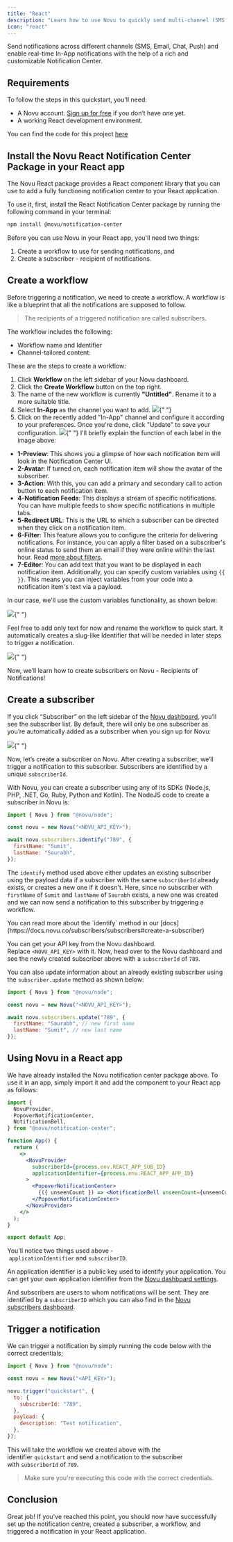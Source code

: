 ```yaml
---
title: "React"
description: "Learn how to use Novu to quickly send multi-channel (SMS, Email, Chat, Push) notifications with React."
icon: "react"
---
```


Send notifications across different channels (SMS, Email, Chat, Push) and enable real-time In-App notifications with the help of a rich and customizable Notification Center.

## Requirements

To follow the steps in this quickstart, you'll need:

- A Novu account. [Sign up for free](http://web.novu.co/?utm_campaign=docs-gs-quick-react) if you don’t have one yet.
- A working React development environment.

You can find the code for this project [here](https://github.com/novuhq/react-quickstart)

## Install the Novu React Notification Center Package in your React app

The Novu React package provides a React component library that you can use to add a fully functioning notification center to your React application.

To use it, first, install the React Notification Center package by running the following command in your terminal:

```bash
npm install @novu/notification-center

```

Before you can use Novu in your React app, you'll need two things:

1. Create a workflow to use for sending notifications, and
2. Create a subscriber - recipient of notifications.

## Create a workflow

Before triggering a notification, we need to create a workflow. A workflow is like a blueprint that all the notifications are supposed to follow.

> The recipients of a triggered notification are called subscribers.

The workflow includes the following:

- Workflow name and Identifier
- Channel-tailored content:

<Snippet file="supported-channels.mdx" />

These are the steps to create a workflow:

1. Click **Workflow** on the left sidebar of your Novu dashboard.
2. Click the **Create Workflow** button on the top right.
3. The name of the new workflow is currently **"Untitled"**. Rename it to a more suitable title.
4. Select **In-App** as the channel you want to add.
   <Frame caption="Select the in-app channel">
     <img src="/images/in-app-react.png" />{" "}
   </Frame>
5. Click on the recently added "In-App" channel and configure it according to your preferences. Once you're done, click "Update" to save your configuration.
   <Frame caption="Configure the in-app node as per your need">
     <img src="/images/configure-in-app-react.png" />{" "}
   </Frame>
   I'll briefly explain the function of each label in the image above:

- **1-Preview**: This shows you a glimpse of how each notification item will look in the Notification Center UI.
- **2-Avatar**: If turned on, each notification item will show the avatar of the subscriber.
- **3-Action**: With this, you can add a primary and secondary call to action button to each notification item.
- **4-Notification Feeds**: This displays a stream of specific notifications. You can have multiple feeds to show specific notifications in multiple tabs.
- **5-Redirect URL**: This is the URL to which a subscriber can be directed when they click on a notification item.
- **6-Filter**: This feature allows you to configure the criteria for delivering notifications. For instance, you can apply a filter based on a subscriber's online status to send them an email if they were online within the last hour. Read [more about filters](https://docs.novu.co/platform/step-filter/#subscriber-seen--read-filters).
- **7-Editor**: You can add text that you want to be displayed in each notification item. Additionally, you can specify custom variables using `{{ }}`. This means you can inject variables from your code into a notification item's text via a payload.

In our case, we'll use the custom variables functionality, as shown below:

<Frame caption="We're gonna use custom variables here">
  <img src="/images/custom-var-react.png" />{" "}
</Frame>

Feel free to add only text for now and rename the workflow to quick start. It automatically creates a slug-like Identifier that will be needed in later steps to trigger a notification.

<Frame caption="Renaming the workflow to 'quickstart'">
  <img src="/images/quickstart-react.png" />{" "}
</Frame>

Now, we’ll learn how to create subscribers on Novu - Recipients of Notifications!

## Create a subscriber

If you click “Subscriber” on the left sidebar of the [Novu dashboard](https://web.novu.co/subscribers?utm_campaign=docs-quick-react), you’ll see the subscriber list. By default, there will only be one subscriber as you’re automatically added as a subscriber when you sign up for Novu:

<Frame caption="One subscriber is automatically created when you sign up">
  <img src="/images/auto-sub-react.png" />{" "}
</Frame>

Now, let’s create a subscriber on Novu. After creating a subscriber, we’ll trigger a notification to this subscriber. Subscribers are identified by a unique `subscriberId`.

With Novu, you can create a subscriber using any of its SDKs (Node.js, PHP, .NET, Go, Ruby, Python and Kotlin). The NodeJS code to create a subscriber in Novu is:

```jsx
import { Novu } from "@novu/node";

const novu = new Novu("<NOVU_API_KEY>");

await novu.subscribers.identify("789", {
  firstName: "Sumit",
  lastName: "Saurabh",
});
```

The `identify` method used above either updates an existing subscriber using the payload data if a subscriber with the same `subscriberId` already exists, or creates a new one if it doesn't. Here, since no subscriber with `firstName` of `Sumit` and `lastName` of `Saurabh` exists, a new one was created and we can now send a notification to this subscriber by triggering a workflow.

<Info>
  You can read more about the `identify` method in our
  [docs](https://docs.novu.co/subscribers/subscribers#create-a-subscriber)
</Info>

You can get your API key from the Novu dashboard. Replace `<NOVU_API_KEY>` with it. Now, head over to the Novu dashboard and see the newly created subscriber above with a `subscriberId` of `789`.

You can also update information about an already existing subscriber using the `subscriber.update` method as shown below:

```jsx
import { Novu } from "@novu/node";

const novu = new Novu("<NOVU_API_KEY>");

await novu.subscribers.update("789", {
  firstName: "Saurabh", // new first name
  lastName: "Sumit", // new last name
});
```

## Using Novu in a React app

We have already installed the Novu notification center package above. To use it in an app, simply import it and add the component to your React app as follows:

```jsx
import {
  NovuProvider,
  PopoverNotificationCenter,
  NotificationBell,
} from "@novu/notification-center";

function App() {
  return (
    <>
      <NovuProvider
        subscriberId={process.env.REACT_APP_SUB_ID}
        applicationIdentifier={process.env.REACT_APP_APP_ID}
      >
        <PopoverNotificationCenter>
          {({ unseenCount }) => <NotificationBell unseenCount={unseenCount} />}
        </PopoverNotificationCenter>
      </NovuProvider>
    </>
  );
}

export default App;
```

You'll notice two things used above - `applicationIdentifier` and `subscriberID`.

An application identifier is a public key used to identify your application. You can get your own application identifier from the [Novu dashboard settings](https://web.novu.co/settings?utm_campaign=docs-quick-react).

And subscribers are users to whom notifications will be sent. They are identified by a `subscriberID` which you can also find in the [Novu subscribers dashboard](https://web.novu.co/subscribers?utm_campaign=docs-quick-react).

## Trigger a notification

We can trigger a notification by simply running the code below with the correct credentials;

```jsx
import { Novu } from "@novu/node";

const novu = new Novu("<API_KEY>");

novu.trigger("quickstart", {
  to: {
    subscriberId: "789",
  },
  payload: {
    description: "Test notification",
  },
});
```

This will take the workflow we created above with the identifier `quickstart` and send a notification to the subscriber with `subscriberId` of `789`.

> Make sure you're executing this code with the correct credentials.

## Conclusion

Great job! If you've reached this point, you should now have successfully set up the notification centre, created a subscriber, a workflow, and triggered a notification in your React application.
